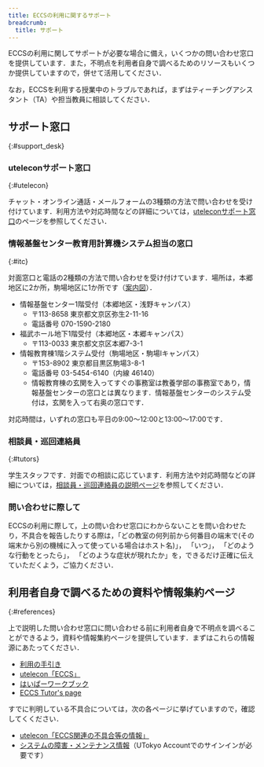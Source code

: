 ```yaml
---
title: ECCSの利用に関するサポート
breadcrumb:
  title: サポート
---
```



<WwweccEol systemName="ECCS端末"/>

ECCSの利用に関してサポートが必要な場合に備え，いくつかの問い合わせ窓口を提供しています．また，不明点を利用者自身で調べるためのリソースもいくつか提供していますので，併せて活用してください．

なお，ECCSを利用する授業中のトラブルであれば，まずはティーチングアシスタント（TA）や担当教員に相談してください．

## サポート窓口
{:#support_desk}

### uteleconサポート窓口
{:#utelecon}

チャット・オンライン通話・メールフォームの3種類の方法で問い合わせを受け付けています．利用方法や対応時間などの詳細については，[uteleconサポート窓口](/support)のページを参照してください．

### 情報基盤センター教育用計算機システム担当の窓口
{:#itc}

対面窓口と電話の2種類の方法で問い合わせを受け付けています．場所は，本郷地区に2か所，駒場地区に1か所です（[案内図](https://www.itc.u-tokyo.ac.jp/access/)）．

- 情報基盤センター1階受付（本郷地区・浅野キャンパス）
  - 〒113-8658 東京都文京区弥生2-11-16
  - 電話番号 070-1590-2180
- 福武ホール地下1階受付（本郷地区・本郷キャンパス）
  - 〒113-0033 東京都文京区本郷7-3-1
- 情報教育棟1階システム受付（駒場地区・駒場Ⅰキャンパス）
  - 〒153-8902 東京都目黒区駒場3-8-1
  - 電話番号 03-5454-6140（内線 46140）
  - 情報教育棟の玄関を入ってすぐの事務室は教養学部の事務室であり，情報基盤センターの窓口とは異なります．情報基盤センターのシステム受付は，玄関を入って右奥の窓口です．

対応時間は，いずれの窓口も平日の9:00～12:00と13:00～17:00です．

### 相談員・巡回連絡員
{:#tutors}

学生スタッフです．対面での相談に応じています．利用方法や対応時間などの詳細については，[相談員・巡回連絡員の説明ページ](/eccs/tutors)を参照してください．

### 問い合わせに際して

ECCSの利用に際して，上の問い合わせ窓口にわからないことを問い合わせたり，不具合を報告したりする際は，「どの教室の何列前から何番目の端末で(その端末から別の機械に入って使っている場合はホスト名)」， 「いつ」， 「どのような行動をとったら」， 「どのような症状が現れたか」を，できるだけ正確に伝えていただくよう，ご協力ください．

## 利用者自身で調べるための資料や情報集約ページ
{:#references}

上で説明した問い合わせ窓口に問い合わせる前に利用者自身で不明点を調べることができるよう，資料や情報集約ページを提供しています．まずはこれらの情報源にあたってください．

- [利用の手引き](/eccs/userguide/)
- [utelecon「ECCS」](/eccs/)
- [はいぱーワークブック](https://hwb.ecc.u-tokyo.ac.jp/hwb2023/)
- [ECCS Tutor's page](https://www.sodan.ecc.u-tokyo.ac.jp/)

すでに判明している不具合については，次の各ページに挙げていますので，確認してくください．
- [utelecon「ECCS関連の不具合等の情報」](/eccs/defects/)
- [システムの障害・メンテナンス情報](https://univtokyo.sharepoint.com/sites/utokyoaccount/SitePages/service-status.aspx)（UTokyo Accountでのサインインが必要です）

